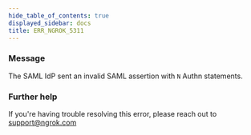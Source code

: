 ```yaml
---
hide_table_of_contents: true
displayed_sidebar: docs
title: ERR_NGROK_5311
---
```


### Message

The SAML IdP sent an invalid SAML assertion with `N` Authn statements.

<ErrorDetails />

### Further help

If you're having trouble resolving this error, please reach out to [support@ngrok.com](mailto:support@ngrok.com?subject=Help%20with%20ERR_NGROK_5311)
